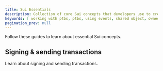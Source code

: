 ```yaml
---
title: Sui Essentials
description: Collection of core Sui concepts that developers use to create objects and interact with them on the Sui blockchain. 
keywords: [ working with ptbs, ptbs, using events, shared object, owned objects, on-chain time, objects, events, programmable transaction blocks, sui 101, essential sui ]
pagination_prev: null
---
```


Follow these guides to learn about essential Sui concepts.

<Cards>
<Card title="Object Ownership" href="/guides/developer/sui-101/object-ownership" />
<Card title="Using Events" href="/guides/developer/sui-101/using-events" />
<Card title="Access Sui Data" href="/guides/developer/sui-101/data-serving" />
<Card title="Access On-Chain Time" href="/guides/developer/sui-101/access-time" />
</Cards>

## Signing & sending transactions 

Learn about signing and sending transactions.

<Cards>
<Card title="Sponsored Transactions" href="/guides/developer/sui-101/sponsor-txn" />
<Card title="Avoid Equivocation" href="/guides/developer/sui-101/avoid-equivocation" />
<Card title="Building PTBs" href="/guides/developer/sui-101/building-ptb" />
<Card title="Coin Management" href="/guides/developer/sui-101/coin-mgt" />
<Card title="Simulating References" href="/guides/developer/sui-101/simulating-refs" />
</Cards>
